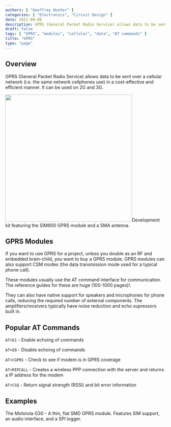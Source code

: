 ```yaml
---
authors: [ "Geoffrey Hunter" ]
categories: [ "Electronics", "Circuit Design" ]
date: 2011-09-08
description: GPRS (General Packet Radio Service) allows data to be sent over a cellular network.
draft: false
tags: [ "GPRS", "modules", "cellular", "data", "AT commands" ]
title: "GPRS"
type: "page"
---
```



## Overview

GPRS (General Packet Radio Service) allows data to be sent over a cellular network (i.e. the same network cellphones use) in a cost-effective and efficient manner. It can be used on 2G and 3G.


<Image src={dev_kit_featuring_sim900_gprs_module_and_sma_antenna} width="398">Development kit featuring the SIM900 GPRS module and a SMA antenna.</Image>

## GPRS Modules

If you want to use GPRS for a project, unless you double as an RF and embedded brain-child, you want to buy a GPRS module. GPRS modules can also support CSM modes (the data transmission mode used for a typical phone call).

These modules usually use the AT command interface for communication. The reference guides for these are huge (100-1000 pages)!.

They can also have native support for speakers and microphones for phone calls, reducing the required number of external components. The amplifiers/receivers typically have noise reduction and echo supressors built in.

## Popular AT Commands

`AT+E1` - Enable echoing of commands  

`AT+E0` - Disable echoing of commands  

`AT+CGPRS` - Check to see if modem is in GPRS coverage  

`AT+MIPCALL` - Creates a wireless PPP connection with the server and returns a IP address for the modem  

`AT+CSQ` - Return signal strength (RSSI) and bit error information

## Examples

The Motorola G30 - A thin, flat SMD GPRS module. Features SIM support, an audio interface, and a SPI logger.
